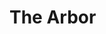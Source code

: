 
# The Arbor
<ProjectDetails
  floatRight
  region="Reach"
  house="House Redwyne"
  type="Landmark"
  status="In Progress"
  warp="/warp arbor"
  projectLead=""
  dateStarted="undefined"
  dateCompleted="undefined"
/>
